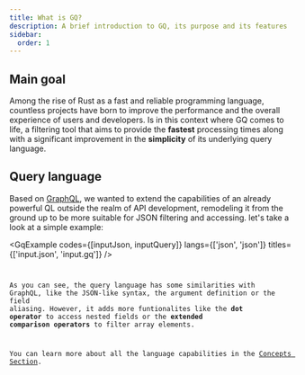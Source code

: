 ```yaml
---
title: What is GQ?
description: A brief introduction to GQ, its purpose and its features
sidebar:
  order: 1
---
```



## Main goal

Among the rise of Rust as a fast and reliable programming language, countless projects have born to
improve the performance and the overall experience of users and developers. Is in this context where
GQ comes to life, a filtering tool that aims to provide the **fastest** processing times along with a significant
improvement in the **simplicity** of its underlying query language.

## Query language

Based on [GraphQL](https://graphql.org/), we wanted to extend the capabilities of an already powerful
QL outside the realm of API development, remodeling it from the ground up to be more suitable for
JSON filtering and accessing. let's take a look at a simple example:

<GqExample codes={[inputJson, inputQuery]} langs={['json', 'json']} titles={['input.json', 'input.gq']} />
<Code code={outputJson} lang="json" title="output.json" />

As you can see, the query language has some similarities with GraphQL, like the JSON-like syntax, the argument definition or the
field aliasing. However, it adds more funtionalites like the **dot operator** to access nested fields or the **extended comparison operators** to filter
array elements.

You can learn more about all the language capabilities in the [Concepts Section](/concepts/fields).

